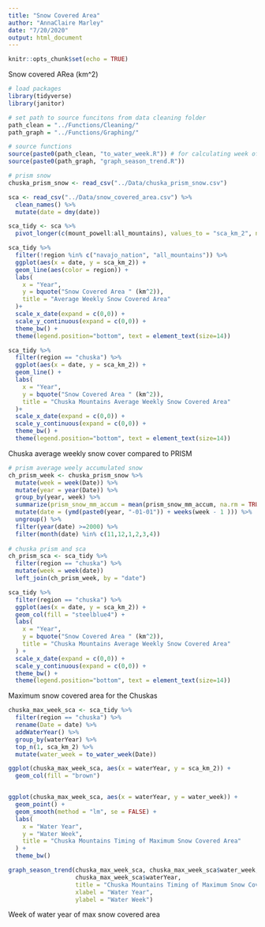 ```yaml
---
title: "Snow Covered Area"
author: "AnnaClaire Marley"
date: "7/20/2020"
output: html_document
---
```


```r
knitr::opts_chunk$set(echo = TRUE)
```

Snow covered ARea (km^2)

```r
# load packages 
library(tidyverse)
library(janitor)
```

```r
# set path to source funcitons from data cleaning folder
path_clean = "../Functions/Cleaning/"
path_graph = "../Functions/Graphing/"
```

```r
# source functions
source(paste0(path_clean, "to_water_week.R")) # for calculating week of water year
source(paste0(path_graph, "graph_season_trend.R"))
```

```r
# prism snow
chuska_prism_snow <- read_csv("../Data/chuska_prism_snow.csv")
```


```r
sca <- read_csv("../Data/snow_covered_area.csv") %>% 
  clean_names() %>% 
  mutate(date = dmy(date))

sca_tidy <- sca %>% 
  pivot_longer(c(mount_powell:all_mountains), values_to = "sca_km_2", names_to = "region")
```

```r

sca_tidy %>% 
  filter(!region %in% c("navajo_nation", "all_mountains")) %>% 
  ggplot(aes(x = date, y = sca_km_2)) +
  geom_line(aes(color = region)) +
  labs(
    x = "Year",
    y = bquote("Snow Covered Area " (km^2)),
    title = "Average Weekly Snow Covered Area"
  )+
  scale_x_date(expand = c(0,0)) +
  scale_y_continuous(expand = c(0,0)) +
  theme_bw() +
  theme(legend.position="bottom", text = element_text(size=14)) 

sca_tidy %>% 
  filter(region == "chuska") %>% 
  ggplot(aes(x = date, y = sca_km_2)) +
  geom_line() +
  labs(
    x = "Year",
    y = bquote("Snow Covered Area " (km^2)),
    title = "Chuska Mountains Average Weekly Snow Covered Area"
  )+
  scale_x_date(expand = c(0,0)) +
  scale_y_continuous(expand = c(0,0)) +
  theme_bw() +
  theme(legend.position="bottom", text = element_text(size=14)) 

```

Chuska average weekly snow cover compared to PRISM

```r
# prism average weely accumulated snow
ch_prism_week <- chuska_prism_snow %>% 
  mutate(week = week(Date)) %>% 
  mutate(year = year(Date)) %>% 
  group_by(year, week) %>% 
  summarize(prism_snow_mm_accum = mean(prism_snow_mm_accum, na.rm = TRUE)) %>% 
  mutate(date = (ymd(paste0(year, "-01-01")) + weeks(week - 1 ))) %>% 
  ungroup() %>% 
  filter(year(date) >=2000) %>% 
  filter(month(date) %in% c(11,12,1,2,3,4)) 
  
# chuska prism and sca
ch_prism_sca <- sca_tidy %>% 
  filter(region == "chuska") %>% 
  mutate(week = week(date))
  left_join(ch_prism_week, by = "date")
```


```r

sca_tidy %>% 
  filter(region == "chuska") %>% 
  ggplot(aes(x = date, y = sca_km_2)) +
  geom_col(fill = "steelblue4") +
  labs(
    x = "Year",
    y = bquote("Snow Covered Area " (km^2)),
    title = "Chuska Mountains Average Weekly Snow Covered Area"
  ) +
  scale_x_date(expand = c(0,0)) +
  scale_y_continuous(expand = c(0,0)) +
  theme_bw() +
  theme(legend.position="bottom", text = element_text(size=14)) 

```



Maximum snow covered area for the Chuskas

```r

chuska_max_week_sca <- sca_tidy %>% 
  filter(region == "chuska") %>% 
  rename(Date = date) %>% 
  addWaterYear() %>% 
  group_by(waterYear) %>% 
  top_n(1, sca_km_2) %>% 
  mutate(water_week = to_water_week(Date))

ggplot(chuska_max_week_sca, aes(x = waterYear, y = sca_km_2)) +
  geom_col(fill = "brown")


ggplot(chuska_max_week_sca, aes(x = waterYear, y = water_week)) +
  geom_point() +
  geom_smooth(method = "lm", se = FALSE) +
  labs(
    x = "Water Year",
    y = "Water Week",
    title = "Chuska Mountains Timing of Maximum Snow Covered Area"
  ) +
  theme_bw()

graph_season_trend(chuska_max_week_sca, chuska_max_week_sca$water_week,
                   chuska_max_week_sca$waterYear, 
                   title = "Chuska Mountains Timing of Maximum Snow Covered Area", 
                   xlabel = "Water Year",
                   ylabel = "Water Week")  

```

Week of water year of max snow covered area

```r



```

